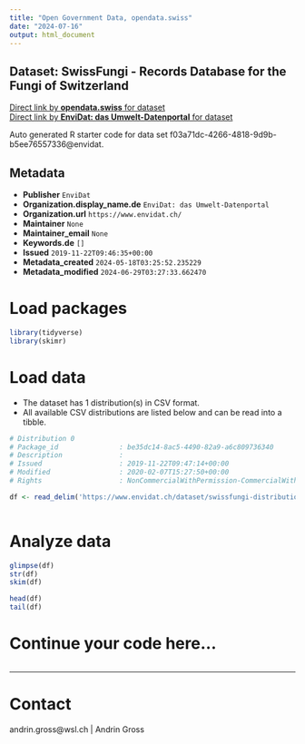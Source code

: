 ```yaml
---
title: "Open Government Data, opendata.swiss"
date: "2024-07-16"
output: html_document
---
```


## Dataset: SwissFungi - Records Database for the Fungi of Switzerland



[Direct link by **opendata.swiss** for dataset](https://opendata.swiss/de/dataset/swissfungi-records-database-for-the-fungi-of-switzerland)<br>
[Direct link by **EnviDat: das Umwelt-Datenportal** for dataset](https://www.envidat.ch/#/metadata/swissfungi-distribution-of-fungi-in-switzerland)

Auto generated R starter code for data set f03a71dc-4266-4818-9d9b-b5ee76557336@envidat.

## Metadata

- **Publisher** `EnviDat`
- **Organization.display_name.de** `EnviDat: das Umwelt-Datenportal`
- **Organization.url** `https://www.envidat.ch/`
- **Maintainer** `None`
- **Maintainer_email** `None`
- **Keywords.de** `[]`
- **Issued** `2019-11-22T09:46:35+00:00`
- **Metadata_created** `2024-05-18T03:25:52.235229`
- **Metadata_modified** `2024-06-29T03:27:33.662470`


# Load packages

```r

library(tidyverse)
library(skimr)

```

# Load data

-   The dataset has 1 distribution(s) in CSV format.
-   All available CSV distributions are listed below and can be read into a tibble.

```r

# Distribution 0
# Package_id               : be35dc14-8ac5-4490-82a9-a6c809736340
# Description              : 
# Issued                   : 2019-11-22T09:47:14+00:00
# Modified                 : 2020-02-07T15:27:50+00:00
# Rights                   : NonCommercialWithPermission-CommercialWithPermission-ReferenceRequired

df <- read_delim('https://www.envidat.ch/dataset/swissfungi-distribution-of-fungi-in-switzerland/resource/89fe840a-af11-4ee6-b9ce-031f01aa6e0a')



```

# Analyze data

```r

glimpse(df)
str(df)
skim(df)

head(df)
tail(df)

```

# Continue your code here...

```r

```

------------------------------------------------------------------------

# Contact

andrin.gross@wsl.ch | Andrin Gross
